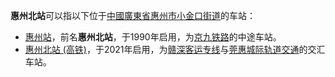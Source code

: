 '''惠州北站'''可以指以下位于[[中华人民共和国|中國]][[廣東省|廣東省]][[惠州市|惠州市]][[小金口街道|小金口街道]]的车站：
* [[惠州站|惠州站]]，前名'''惠州北站'''，于1990年启用，为[[京九铁路|京九铁路]]的中途车站。
* [[惠州北站_(高铁)|惠州北站 (高铁)]]，于2021年启用，为[[赣深客运专线|赣深客运专线]]与[[莞惠城际轨道交通|莞惠城际轨道交通]]的交汇车站。
{{disambig}}